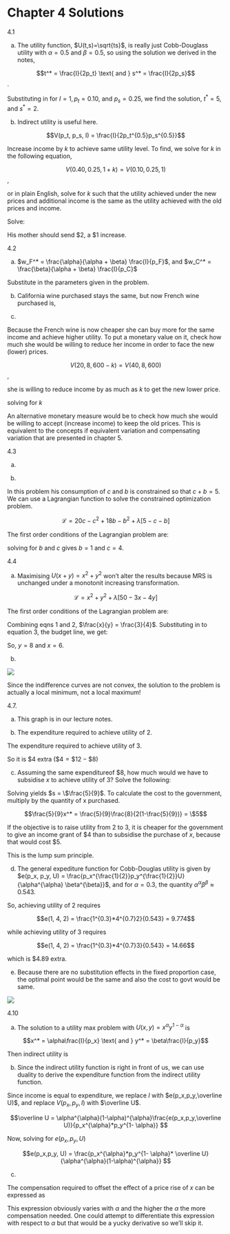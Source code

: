 # Chapter 4 Solutions {-}

4.1   

a. The utility function, $U(t,s)=\sqrt{ts}$, is really just Cobb-Douglass utility with $\alpha = 0.5$ and $\beta = 0.5$, so using the solution we derived in the notes,   

$$t^* = \frac{I}{2p_t} \text{ and }  s^* = \frac{I}{2p_s}$$. 

Substituting in for $I= 1, p_t = 0.10,$ and $p_s = 0.25$, we find the solution, $t^* = 5,$ and $s^* = 2$.  

b. Indirect utility is useful here.  

$$V(p_t, p_s, I) = \frac{I}{2p_t^{0.5}p_s^{0.5}}$$  

Increase income by $k$ to achieve same utility level. To find, we solve for $k$ in the following equation,  

$$V(0.40, 0.25, 1+k) = V(0.10, 0.25, 1)$$,

or in plain English, solve for $k$ such that the utility achieved under the new prices and additional income is the same as the utility achieved with the old prices and income. 

Solve:  

\begin{align*}
\frac{1+k}{2*0.40^{0.5}*0.25^{0.5}} &= \frac{1}{2*0.10^{0.5}*0.25^{0.5}} \\ 
k &= \frac{0.40^{0.5}*0.25^{0.5}}{0.10^{0.5}*0.25^{0.5}} - 1 \\
k &= $1
\end{align*}

His mother should send \$2, a \$1 increase.   

4.2  

a.  $w_F^* = \frac{\alpha}{\alpha + \beta} \frac{I}{p_F}$, and $w_C^* = \frac{\beta}{\alpha + \beta} \frac{I}{p_C}$  

Substitute in the parameters given in the problem.  

\begin{align*}
w_F^* &= \frac{2}{3} \frac{600}{40} \\
 &= 10
\end{align*} 

\begin{align*}
w_C^* &= \frac{1}{3} \frac{600}{8} \\
 &= 25
\end{align*}  

b. California wine purchased stays the same, but now French wine purchased is,  

\begin{align*}
w_F^* &= \frac{2}{3} \frac{600}{20} \\
 &= 20
\end{align*}  

c.  

Because the French wine is now cheaper she can buy more for the same income and achieve higher utility. To put a monetary value on it, check how much she would be willing to reduce her income in order to face the new (lower) prices. 

$$V(20, 8, 600-k) = V(40, 8, 600)$$,  

she is willing to reduce income by as much as $k$ to get the new lower price.   

\begin{align*}
\left( \frac{2}{3} \right) ^{\frac{2}{3}} \left( \frac{1}{3} \right) ^{\frac{1}{3}} \frac{600-k}{20^{\frac{2}{3}}8^{\frac{1}{3}}} &= \left( \frac{2}{3} \right) ^{\frac{2}{3}} \left( \frac{1}{3} \right) \frac{600}{40^{\frac{2}{3}}8^{\frac{1}{3}}}
\end{align*}

solving for $k$  

\begin{align*}
600 - k &= \frac{600*20^{\frac{2}{3}}8^{\frac{1}{3}}}{40^{\frac{2}{3}}8^{\frac{1}{3}}} \\
k &= 600 - \frac{600}{2^{\frac{2}{3}}} \\
k &= 222.02
\end{align*}  

An alternative monetary measure would be to check how much she would be willing to accept (increase income) to keep the old prices. This is equivalent to the concepts if equivalent variation and compensating variation that are presented in chapter 5.  

4.3  

a. 

\begin{align*}
\frac{ \partial U}{\partial c}:  20 - 2c &= 0 \\ 
\Rightarrow c^* &= 10  \\
\frac{ \partial U}{\partial b}:  20 - 2b &= 0 \\
\Rightarrow b^* &= 3
\end{align*}
 
 
b.  

In this problem his consumption of $c$ and $b$ is constrained so that $c+b = 5$. We can use a Lagrangian function to solve the constrained optimization problem.  

$$\mathscr{L} = 20c - c^2 + 18b - b^2 + \lambda[5-c-b]$$


The first order conditions of the Lagrangian problem are:  


\begin{align*}
20 - 2c - \lambda &= 0 \\
18 - 6b - \lambda &= 0 \\
5 -c -b &= 0
\end{align*} 

solving for $b$ and $c$ gives $b = 1$ and $c = 4$.   

4.4  

a. Maximising $U(x+y)= x^2+y^2$ won't alter the results because MRS is unchanged under a monotonit increasing transformation.   


$$\mathscr{L} = x^2 + y^2 +\lambda[50-3x-4y]$$  

The first order conditions of the Lagrangian problem are: 

\begin{align*}
2x - 3\lambda &= 0 \\
2y - 4\lambda &= 0 \\
50 - 3x - 4y & = 0
\end{align*} 

Combining eqns 1 and 2, $\frac{x}{y} = \frac{3}{4}$. Substituting in to equation 3, the budget line, we get:  
\begin{align*}
50 &= 3 \left( \frac{3}{4}y  \right) + 4y \\
50 &= \frac{9y}{4} + 4y \\
50 &= \frac{25y}{4} \\
\end{align*}

So, $y = 8$ and $x = 6$.  

b.  

![](images\4_4.jpg) 


Since the indifference curves are not convex, the solution to the problem is actually a local minimum, not a local maximum!  


4.7.  

a.  This graph is in our lecture notes.  

b. The expenditure required to achieve utility of 2. 

\begin{align*}
e(p_x, p_y, U) &= 2p_x^{\frac{1}{2}}p_y^{\frac{1}{2}}U \\
&= 2*1^{\frac{1}{2}}*4^{\frac{1}{2}}2 \text{   using example 4.4 prices}\\
&= \$8
\end{align*}

The expenditure required to achieve utility of 3. 

\begin{align*}
e(p_x, p_y, U) &= 2p_x^{\frac{1}{2}}p_y^{\frac{1}{2}}U \\
e(1, 4, 2) &= 2*1^{\frac{1}{2}}*4^{\frac{1}{2}}2 \text{   using example 4.4 prices}\\
&= \$8
\end{align*}


\begin{align*}
e(1, 4, 3) &= 2*1^{\frac{1}{2}}*4^{\frac{1}{2}}3 \text{   using example 4.4 prices}\\
&= \$12
\end{align*}

So it is \$4 extra ($\$4 = \$12 - \$8$)


c. Assuming the same expenditure\income of \$8, how much would we have to subsidise $x$ to achieve utility of 3?  Solve the following:  

\begin{align*}
8 &= e(1 - s,4, 3) \\
8 &= 2(1-s)^{\frac{1}{2}}4^{\frac{1}{2}}3
\end{align*}

Solving yields $s = \$\frac{5}{9}$. To calculate the cost to the government, multiply by the quantity of x purchased. 

$$\frac{5}{9}x^* = \frac{5}{9}\frac{8}{2(1-\frac{5}{9})} = \$5$$

If the objective is to raise utility from 2 to 3, it is cheaper for the government to give an income grant of \$4 than to subsidise the purchase of $x$, because that would cost \$5.  
  
This is the lump sum principle.

d.  The general expediture function for Cobb-Douglas utility is given by $e(p_x, p_y, U) = \frac{p_x^{\frac{1}{2}}p_y^{\frac{1}{2}}U}{\alpha^{\alpha} \beta^{\beta}}$, and for $\alpha = 0.3$, the quantity $\alpha^{\alpha} \beta^{\beta} \approx 0.543$.  

So, achieving utility of 2 requires  

$$e(1, 4, 2) = \frac{1^{0.3}*4^{0.7}2}{0.543} = 9.774$$

while achieving utility of 3 requires  

$$e(1, 4, 2) = \frac{1^{0.3}*4^{0.7}3}{0.543} = 14.66$$

which is \$4.89 extra.  


e. Because there are no substitution effects in the fixed proportion case, the optimal point would be the same and also the cost to govt would be same.

![](images\4_7.jpg)







4.10  

a. The solution to a utility max problem with $U(x,y) = x^{\alpha}y^{1-\alpha}$ is  

$$x^* = \alpha\frac{I}{p_x}  \text{  and  } y^* = \beta\frac{I}{p_y}$$ 

Then indirect utility is  
\begin{align*}
V(p_x,p_y, I) &= \left[ \alpha\frac{I}{p_x} \right]^{\alpha} \left[ \beta\frac{I}{p_y} \right]^{\beta} \\
&= \alpha^{\alpha}(1-\alpha)^{\alpha}\frac{I}{p_x^{\alpha}*p_y^{\beta}}
\end{align*}

b. Since the indirect utility function is right in front of us, we can use duality to derive the expenditure function from the indirect utility function.  

Since income is equal to expenditure, we replace $I$ with $e(p_x,p_y,\overline U)$, and replace $V(p_x,p_y, I)$ with $\overline U$. 

$$\overline U = \alpha^{\alpha}(1-\alpha)^{\alpha}\frac{e(p_x,p_y,\overline U)}{p_x^{\alpha}*p_y^{1- \alpha}} $$

Now, solving for $e(p_x,p_y, U)$  

$$e(p_x,p_y, U) = \frac{p_x^{\alpha}*p_y^{1- \alpha}* \overline U}{\alpha^{\alpha}(1-\alpha)^{\alpha}}  $$


c.  

The compensation required to offset the effect of a price rise of $x$ can be expressed as  

\begin{align*}
e(p_x^1,p_y, \overline U) - e(p_x^0,p_y, \overline U) = \frac{\left(p_x^1\right)^{\alpha}*p_y^{1- \alpha}* \overline U}{\alpha^{\alpha}(1-\alpha)^{\alpha}} - \frac{\left(p_x^0\right)^{\alpha}*p_y^{1- \alpha}* \overline U}{\alpha^{\alpha}(1-\alpha)^{\alpha}}
\end{align*}

This expression obviously varies with $\alpha$ and the higher the $\alpha$ the more compensation needed. One could attempt to differentiate this expression with respect to $\alpha$ but that would be a yucky derivative so we'll skip it. 


